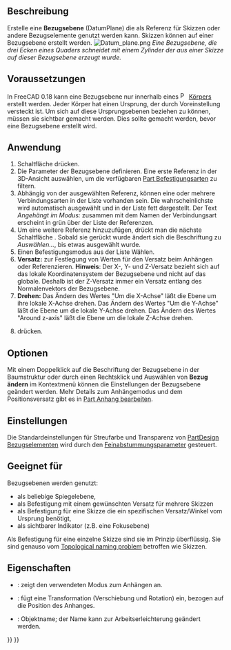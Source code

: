 <languages/>

{{Docnav/de
|[[PartDesign_Clone/de|Klon]]
|[[PartDesign_Line/de|Bezugslinie erstellen]]
|[[PartDesign_Workbench/de|PartDesign]]
|IconL=PartDesign_Clone.svg
|IconR=PartDesign_Line.svg
|IconC=Workbench_PartDesign.svg
}}

{{GuiCommand/de
|Name=PartDesign Plane
|Name/de=PartDesign Bezugsebene erstellen
|MenuLocation=Part Design → Bezugselement erstellen → Bezugsebene erstellen
|Workbenches=[[PartDesign_Workbench/de|PartDesign]]
|Version=0.17
|SeeAlso=[[PartDesign_Point/de|PartDesign Bezugspunkt]], [[PartDesign_Line/de|PartDesign Bezugslinie]]
}}

<span id="Description"></span>
==Beschreibung==

Erstelle eine '''Bezugsebene''' (DatumPlane) die als Referenz für Skizzen oder andere Bezugselemente genutzt werden kann. Skizzen können auf einer Bezugsebene erstellt werden.
[[File:Datum_plane.png|none]]
''Eine Bezugsebene, die drei Ecken eines Quaders schneidet mit einem Zylinder der aus einer Skizze auf dieser Bezugsebene erzeugt wurde.''

<span id="Prerequisites"></span>
== Voraussetzungen ==

In FreeCAD 0.18 kann eine Bezugsebene nur innerhalb eines [[File:PartDesign_Body.svg|16px]] [[PartDesign_Body|Körpers]] erstellt werden. Jeder Körper hat einen Ursprung, der durch Voreinstellung versteckt ist. Um sich auf diese Ursprungsebenen beziehen zu können, müssen sie sichtbar gemacht werden. Dies sollte gemacht werden, bevor eine Bezugsebene erstellt wird.

<span id="Usage"></span>
==Anwendung==

# Schaltfläche {{Button|[[Image:PartDesign_Plane.svg|16px]] [[PartDesign_Plane/de|Bezugsebene erstellen]]}} drücken.
# Die Parameter der Bezugsebene definieren. Eine erste Referenz in der 3D-Ansicht auswählen, um die verfügbaren [[Part_EditAttachment/de|Part Befestigung]]sarten zu filtern. 
# Abhängig von der ausgewählten Referenz, können eine oder mehrere Verbindungsarten in der Liste vorhanden sein. Die wahrscheinlichste wird automatisch ausgewählt und in der Liste fett dargestellt. Der Text ''Angehängt im Modus: '' zusammen mit dem Namen der Verbindungsart erscheint in grün über der Liste der Referenzen.
# Um eine weitere Referenz hinzuzufügen, drückt man die nächste Schaltfläche {{Button|Referenz2}}. Sobald sie gerückt wurde ändert sich die Beschriftung zu ''Auswählen...'', bis etwas ausgewählt wurde.
# Einen Befestigungsmodus aus der Liste Wählen.
# '''Versatz:''' zur Festlegung von Werten für den Versatz beim Anhängen oder Referenzieren. '''Hinweis''': Der X-, Y- und Z-Versatz bezieht sich auf das lokale Koordinatensystem der Bezugsebene und nicht auf das globale. Deshalb ist der Z-Versatz immer ein Versatz entlang des Normalenvektors der Bezugsebene.
# '''Drehen:''' Das Ändern des Wertes "Um die X-Achse" läßt die Ebene um ihre lokale X-Achse drehen. Das Ändern des Wertes "Um die Y-Achse" läßt die Ebene um die lokale Y-Achse drehen. Das Ändern des Wertes "Around z-axis" läßt die Ebene um die lokale Z-Achse drehen.
# {{Button|OK}} drücken.

<span id="Options"></span>
==Optionen==

Mit einem Doppelklick auf die Beschriftung der Bezugsebene in der Baumstruktur oder durch einen Rechtsklick und Auswählen von '''Bezug ändern''' im Kontextmenü können die Einstellungen der Bezugsebene geändert werden. Mehr Details zum Anhängemodus und dem Positionsversatz gibt es in [[Part_EditAttachment/de|Part Anhang bearbeiten]].

<span id="Preferences"></span>
==Einstellungen==

Die Standardeinstellungen für Streufarbe und Transparenz von [[PartDesign_CompDatums/de|PartDesign Bezugselementen]] wird durch den [[Fine-tuning/de#Arbeitsbereich_PartDesign|Feinabstummungsparameter]] {{MenuCommand|DefaultDatumColor}} gesteuert.

<span id="Useful_for"></span>
== Geeignet für ==

Bezugsebenen werden genutzt:
* als beliebige Spiegelebene,
* als Befestigung mit einem gewünschten Versatz für mehrere Skizzen
* als Befestigung für eine Skizze die ein spezifischen Versatz/Winkel vom Ursprung benötigt,
* als sichtbarer Indikator (z.B. eine Fokusebene)

Als Befestigung für eine einzelne Skizze sind sie im Prinzip überflüssig. Sie sind genauso vom [[Topological_naming_problem|Topological naming problem]] betroffen wie Skizzen.

<span id="Properties"></span>
==Eigenschaften==

* {{PropertyData/de|Abbildungsmodus}}: zeigt den verwendeten  Modus zum Anhängen an.
* {{PropertyData/de|Anhangversatz}}: fügt eine Transformation (Verschiebung und Rotation) ein, bezogen auf die Position des Anhanges.
* {{PropertyData/de|Ettikett}}: Objektname; der Name kann zur Arbeitserleichterung geändert werden.


{{Docnav/de
|[[PartDesign_Clone/de|Klon]]
|[[PartDesign_Line/de|Bezugslinie erstellen]]
|[[PartDesign_Workbench/de|PartDesign]]
|IconL=PartDesign_Clone.svg
|IconR=PartDesign_Line.svg
|IconC=Workbench_PartDesign.svg
}}

{{PartDesign Tools navi{{#translation:}}}}
{{Userdocnavi{{#translation:}}}}